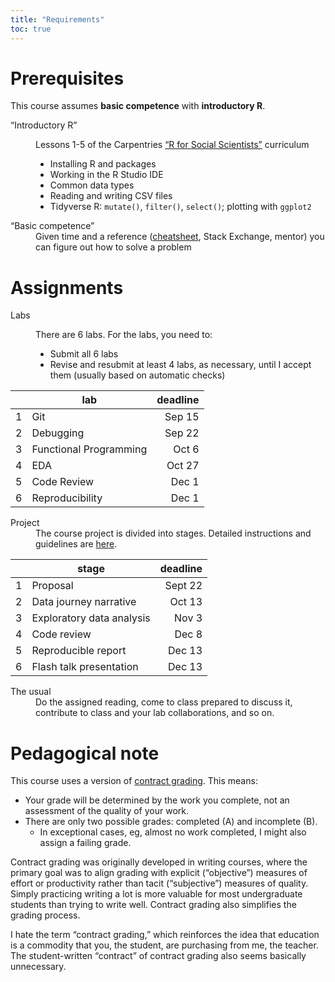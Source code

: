 ```yaml
---
title: "Requirements"
toc: true
---
```


# Prerequisites

This course assumes **basic competence** with **introductory R**. 

"Introductory R" 
 ~ Lessons 1-5 of the Carpentries ["R for Social Scientists"](https://datacarpentry.org/r-socialsci/) curriculum

    - Installing R and packages
    - Working in the R Studio IDE
    - Common data types
    - Reading and writing CSV files
    - Tidyverse R:  `mutate()`, `filter()`, `select()`; plotting with `ggplot2`

"Basic competence"
 ~ Given time and a reference ([cheatsheet](https://rstudio.github.io/cheatsheets/), Stack Exchange, mentor) you can figure out how to solve a problem


# Assignments

Labs
 ~ There are 6 labs.  For the labs, you need to: 

    - Submit all 6 labs
    - Revise and resubmit at least 4 labs, as necessary, until I accept them (usually based on automatic checks)
    
|    | lab                       | deadline |
|----|---------------------------|---------:|
|  1 | Git                       |   Sep 15 |
|  2 | Debugging                 |   Sep 22 |
|  3 | Functional Programming    |   Oct 6  |
|  4 | EDA                       |   Oct 27 |
|  5 | Code Review               |   Dec 1  |
|  6 | Reproducibility           |   Dec 1  |


Project
 ~ The course project is divided into stages.  Detailed instructions and guidelines are [here](project).  

|    | stage                     | deadline |
|----|---------------------------|---------:|
|  1 | Proposal                  | Sept 22  |
|  2 | Data journey narrative    | Oct  13  |
|  3 | Exploratory data analysis | Nov   3  |
|  4 | Code review               | Dec   8  |
|  5 | Reproducible report       | Dec  13  |
|  6 | Flash talk presentation   | Dec  13  |

The usual
 ~ Do the assigned reading, come to class prepared to discuss it, contribute to class and your lab collaborations, and so on. 



# Pedagogical note

This course uses a version of [contract grading](https://en.wikipedia.org/wiki/Contract_grading).  This means: 

- Your grade will be determined by the work you complete, not an assessment of the quality of your work. 
- There are only two possible grades: completed (A) and incomplete (B).  
    - In exceptional cases, eg, almost no work completed, I might also assign a failing grade.  
    
Contract grading was originally developed in writing courses, where the primary goal was to align grading with explicit ("objective") measures of effort or productivity rather than tacit ("subjective") measures of quality.  Simply practicing writing a lot is more valuable for most undergraduate students than trying to write well.  Contract grading also simplifies the grading process.  

I hate the term "contract grading," which reinforces the idea that education is a commodity that you, the student, are purchasing from me, the teacher.  The student-written "contract" of contract grading also seems basically unnecessary.  
